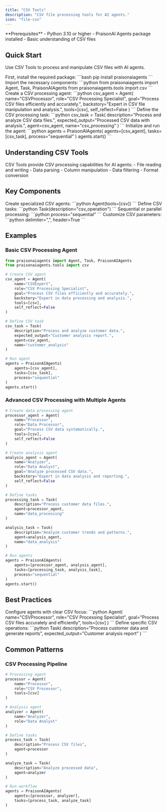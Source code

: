 ```yaml
---
title: "CSV Tools"
description: "CSV file processing tools for AI agents."
icon: "file-csv"
---
```


<Note>
  **Prerequisites**
  - Python 3.10 or higher
  - PraisonAI Agents package installed
  - Basic understanding of CSV files
</Note>

## Quick Start

Use CSV Tools to process and manipulate CSV files with AI agents.

<Steps>
  <Step title="Install Dependencies">
    First, install the required package:
    ```bash
    pip install praisonaiagents
    ```
  </Step>

  <Step title="Import Components">
    Import the necessary components:
    ```python
    from praisonaiagents import Agent, Task, PraisonAIAgents
    from praisonaiagents.tools import csv
    ```
  </Step>

  <Step title="Create Agent">
    Create a CSV processing agent:
    ```python
    csv_agent = Agent(
        name="CSVProcessor",
        role="CSV Processing Specialist",
        goal="Process CSV files efficiently and accurately.",
        backstory="Expert in CSV file manipulation and analysis.",
        tools=[csv],
        self_reflect=False
    )
    ```
  </Step>

  <Step title="Define Task">
    Define the CSV processing task:
    ```python
    csv_task = Task(
        description="Process and analyze CSV data files.",
        expected_output="Processed CSV data with analysis.",
        agent=csv_agent,
        name="csv_processing"
    )
    ```
  </Step>

  <Step title="Run Agent">
    Initialize and run the agent:
    ```python
    agents = PraisonAIAgents(
        agents=[csv_agent],
        tasks=[csv_task],
        process="sequential"
    )
    agents.start()
    ```
  </Step>
</Steps>

## Understanding CSV Tools

<Card title="What are CSV Tools?" icon="question">
  CSV Tools provide CSV processing capabilities for AI agents:
  - File reading and writing
  - Data parsing
  - Column manipulation
  - Data filtering
  - Format conversion
</Card>

## Key Components

<CardGroup cols={2}>
  <Card title="CSV Agent" icon="user-robot">
    Create specialized CSV agents:
    ```python
    Agent(tools=[csv])
    ```
  </Card>
  <Card title="CSV Task" icon="list-check">
    Define CSV tasks:
    ```python
    Task(description="csv_operation")
    ```
  </Card>
  <Card title="Process Types" icon="arrows-split-up-and-left">
    Sequential or parallel processing:
    ```python
    process="sequential"
    ```
  </Card>
  <Card title="CSV Options" icon="sliders">
    Customize CSV parameters:
    ```python
    delimiter=",", header=True
    ```
  </Card>
</CardGroup>

## Examples

### Basic CSV Processing Agent

```python
from praisonaiagents import Agent, Task, PraisonAIAgents
from praisonaiagents.tools import csv

# Create CSV agent
csv_agent = Agent(
    name="CSVExpert",
    role="CSV Processing Specialist",
    goal="Process CSV files efficiently and accurately.",
    backstory="Expert in data processing and analysis.",
    tools=[csv],
    self_reflect=False
)

# Define CSV task
csv_task = Task(
    description="Process and analyze customer data.",
    expected_output="Customer analysis report.",
    agent=csv_agent,
    name="customer_analysis"
)

# Run agent
agents = PraisonAIAgents(
    agents=[csv_agent],
    tasks=[csv_task],
    process="sequential"
)
agents.start()
```

### Advanced CSV Processing with Multiple Agents

```python
# Create data processing agent
processor_agent = Agent(
    name="Processor",
    role="Data Processor",
    goal="Process CSV data systematically.",
    tools=[csv],
    self_reflect=False
)

# Create analysis agent
analysis_agent = Agent(
    name="Analyzer",
    role="Data Analyst",
    goal="Analyze processed CSV data.",
    backstory="Expert in data analysis and reporting.",
    self_reflect=False
)

# Define tasks
processing_task = Task(
    description="Process customer data files.",
    agent=processor_agent,
    name="data_processing"
)

analysis_task = Task(
    description="Analyze customer trends and patterns.",
    agent=analysis_agent,
    name="data_analysis"
)

# Run agents
agents = PraisonAIAgents(
    agents=[processor_agent, analysis_agent],
    tasks=[processing_task, analysis_task],
    process="sequential"
)
agents.start()
```

## Best Practices

<AccordionGroup>
  <Accordion title="Agent Configuration">
    Configure agents with clear CSV focus:
    ```python
    Agent(
        name="CSVProcessor",
        role="CSV Processing Specialist",
        goal="Process CSV files accurately and efficiently",
        tools=[csv]
    )
    ```
  </Accordion>

  <Accordion title="Task Definition">
    Define specific CSV operations:
    ```python
    Task(
        description="Process customer data and generate reports",
        expected_output="Customer analysis report"
    )
    ```
  </Accordion>
</AccordionGroup>

## Common Patterns

### CSV Processing Pipeline
```python
# Processing agent
processor = Agent(
    name="Processor",
    role="CSV Processor",
    tools=[csv]
)

# Analysis agent
analyzer = Agent(
    name="Analyzer",
    role="Data Analyst"
)

# Define tasks
process_task = Task(
    description="Process CSV files",
    agent=processor
)

analyze_task = Task(
    description="Analyze processed data",
    agent=analyzer
)

# Run workflow
agents = PraisonAIAgents(
    agents=[processor, analyzer],
    tasks=[process_task, analyze_task]
)
